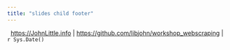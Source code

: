 ```yaml
---
title: "slides child footer"
---
```


<div class="footercc">
<i class="fab fa-creative-commons"></i>&nbsp; <i class="fab fa-creative-commons-by"></i><i class="fab fa-creative-commons-nc"></i>  <a href = "https://JohnLittle.info"><span class = "opacity30">https://</span>JohnLittle<span class = "opacity30">.info</a> | 
<a href="https://github.com/libjohn/workshop_webscraping">https://github.com/libjohn/workshop_webscraping</a> | `r Sys.Date()` </span>
</span></div>



